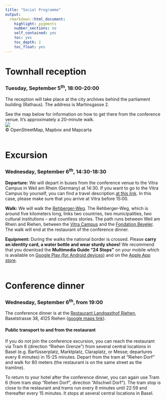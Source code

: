 ```yaml
---
title: "Social Programme"
output: 
  rmarkdown::html_document:
    highlight: pygments
    number_sections: no
    self_contained: yes
    toc: yes
    toc_depth: 2
    toc_float: yes
---
```



# Townhall reception 

### Tuesday, September 5<sup>th</sup>, 18:00-20:00 {.unlisted .unnumbered}
The reception will take place at the city archives behind the parliament building (Rathaus). The address is Martinsgasse 2.

See the map below for information on how to get there from the conference venue. It’s approximately a 20-minute walk.  
![](img/social/townhall-reception.png)  
© OpenStreetMap, Mapbox and Mapcarta
<br>
<br>


# Excursion

### Wednesday, September 6<sup>th</sup>, 14:30-18:30 {.unlisted .unnumbered}
<b>Departure:</b> We will depart in buses from the conference venue to the Vitra Campus in Weil am Rhein (Germany) at 14:30. If you want to go to the Vitra Campus by yourself, you can find a travel description [at this link](https://www.design-museum.de/fileadmin/user_upload/Redaktion/als_pdf/Anfahrtsbeschreibung_Vitra_Campus_EN_VDM.pdf). In this case, please make sure that you arrive at Vitra before 15:00.

<b>Walk:</b> We will walk the [Rehberger-Weg](https://www.24stops.info/en/intro/). The Rehberger-Weg, which is around five kilometers long, links two countries, two municipalities, two cultural institutions – and countless stories. The path runs between Weil am Rhein and Riehen, between the [Vitra Campus](https://www.design-museum.de/en/information.html) and the [Fondation Beyeler](https://www.fondationbeyeler.ch/en/home). The walk will end at the restaurant of the conference dinner.

<b>Equipment:</b> During the walks the national border is crossed. Please <b>carry an identity card, a water bottle and wear sturdy shoes!</b> We recommend that you download the <b>Multimedia Guide “24 Stops”</b> on your mobile which is available on [Google Play (for Android devices)](https://play.google.com/store/apps/details?id=ch.fondationbeyeler.rehbergerweg&hl=de) and on the [Apple App store](https://apps.apple.com/ca/app/24-stops/id1116088034).
<br>
<br>


# Conference dinner

### Wednesday, September 6<sup>th</sup>, from 19:00 {.unlisted .unnumbered}
The conference dinner is at the [Restaurant Landgasthof Riehen](https://www.basel.com/en/restaurants-nightlife/landgasthof-riehen-52492bae9b), Baselstrasse 38, 4125 Riehen ([google maps link](https://www.google.com/maps/place/Landgasthof+Riehen/@47.5843449,7.6497924,15z/data=!4m9!3m8!1s0x4791b74c4a3eec65:0x116320e5c1fd33e7!5m2!4m1!1i2!8m2!3d47.5843449!4d7.6497924!16s%2Fg%2F1tdb_kqp?entry=ttu)). 

#### Public transport to and from the restaurant

If you do not join the conference excursion, you can reach the restaurant via Tram 6 (direction “Riehen Grenze”) from several central locations in Basel (e.g. Barfüsserplatz, Marktplatz, Claraplatz, or Messe; departures every 8 minutes)  in 15-25 minutes. Depart from the tram at “Riehen Dorf” and walk for 80 meters (the restaurant is on the same street as the tramline). 

To return to your hotel after the conference dinner, you can again use Tram 6 (from tram stop “Riehen Dorf”, direction “Allschwil Dorf”). The tram stop is close to the restaurant and trams run every 8 minutes until 22:59 and thereafter every 15 minutes. It stops at several central locations in Basel. 
<br><br>